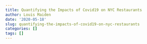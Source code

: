 ```yaml
---
title: Quantifying the Impacts of Covid19 on NYC Restaurants
author: Louis Maiden
date: '2020-05-18'
slug: quantifying-the-impacts-of-covid19-on-nyc-restaurants
categories: []
tags: []
---
```

